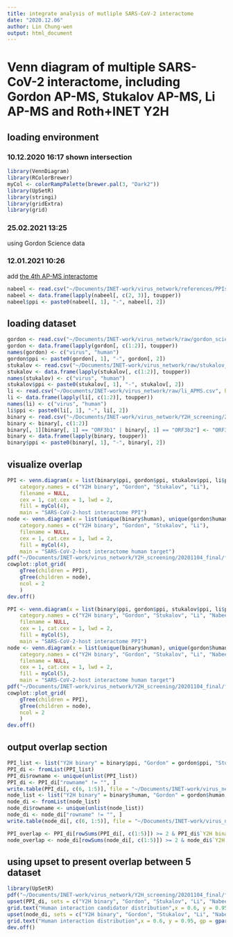 ```yaml
---
title: integrate analysis of mutliple SARS-CoV-2 interactome
date: "2020.12.06"
author: Lin Chung-wen
output: html_document
---
```

# Venn diagram of multiple SARS-CoV-2 interactome, including Gordon AP-MS, Stukalov AP-MS, Li AP-MS and Roth+INET Y2H

## loading environment

### **10.12.2020 16:17** shown intersection
```r
library(VennDiagram)
library(RColorBrewer)
myCol <- colorRampPalette(brewer.pal(3, "Dark2"))
library(UpSetR)
library(stringi)
library(gridExtra)
library(grid)
```

### **25.02.2021 13:25**
using Gordon Science data

### **12.01.2021 10:26**
add [the 4th AP-MS interactome](https://doi.org/10.1101/2020.10.23.342113)
```r
nabeel <- read.csv("~/Documents/INET-work/virus_network/references/PPIs/Nabeel-Shah_APMS/Nabbel_edge.csv", header = T)
nabeel <- data.frame(lapply(nabeel[, c(2, 3)], toupper))
nabeel$ppi <- paste0(nabeel[, 1], "-", nabeel[, 2])
```

## loading dataset
```r
gordon <- read.csv("~/Documents/INET-work/virus_network/raw/gordon_science.csv", header = T)
gordon <- data.frame(lapply(gordon[, c(1:2)], toupper))
names(gordon) <- c("virus", "human")
gordon$ppi <- paste0(gordon[, 1], "-", gordon[, 2])
stukalov <- read.csv("~/Documents/INET-work/virus_network/raw/stukalov_APMS.csv", header = T)
stukalov <- data.frame(lapply(stukalov[, c(1:2)], toupper))
names(stukalov) <- c("virus", "human")
stukalov$ppi <- paste0(stukalov[, 1], "-", stukalov[, 2])
li <- read.csv("~/Documents/INET-work/virus_network/raw/li_APMS.csv", header = T)
li <- data.frame(lapply(li[, c(1:2)], toupper))
names(li) <- c("virus", "human")
li$ppi <- paste0(li[, 1], "-", li[, 2])
binary <- read.csv("~/Documents/INET-work/virus_network/Y2H_screening/20201104_final/binary_edge_1126.csv", header = T)
binary <- binary[, c(1:2)]
binary[, 1][binary[, 1] == "ORF3b1" | binary[, 1] == "ORF3b2"] <- "ORF3B"
binary <- data.frame(lapply(binary, toupper))
binary$ppi <- paste0(binary[, 1], "-", binary[, 2])
```

## visualize overlap
```r
PPI <- venn.diagram(x = list(binary$ppi, gordon$ppi, stukalov$ppi, li$ppi),
    category.names = c("Y2H binary", "Gordon", "Stukalov", "Li"),
    filename = NULL,
    cex = 1, cat.cex = 1, lwd = 2,
    fill = myCol(4),
    main = "SARS-CoV-2-host interactome PPI")
node <- venn.diagram(x = list(unique(binary$human), unique(gordon$human), unique(stukalov$human), unique(li$human)),
    category.names = c("Y2H binary", "Gordon", "Stukalov", "Li"),
    filename = NULL,
    cex = 1, cat.cex = 1, lwd = 2,
    fill = myCol(4),
    main = "SARS-CoV-2-host interactome human target")
pdf("~/Documents/INET-work/virus_network/Y2H_screening/20201104_final/figures/4interactome.pdf", width = 10, height = 4)
cowplot::plot_grid(
    gTree(children = PPI),
    gTree(children = node),
    ncol = 2
    )
dev.off()

PPI <- venn.diagram(x = list(binary$ppi, gordon$ppi, stukalov$ppi, li$ppi, nabeel$ppi),
    category.names = c("Y2H binary", "Gordon", "Stukalov", "Li", "Nabeel"),
    filename = NULL,
    cex = 1, cat.cex = 1, lwd = 2,
    fill = myCol(5),
    main = "SARS-CoV-2-host interactome PPI")
node <- venn.diagram(x = list(unique(binary$human), unique(gordon$human), unique(stukalov$human), unique(li$human), unique(nabeel$human)),
    category.names = c("Y2H binary", "Gordon", "Stukalov", "Li", "Nabeel"),
    filename = NULL,
    cex = 1, cat.cex = 1, lwd = 2,
    fill = myCol(5),
    main = "SARS-CoV-2-host interactome human target")
pdf("~/Documents/INET-work/virus_network/Y2H_screening/20201104_final/figures/5interactome.pdf", width = 10, height = 4)
cowplot::plot_grid(
    gTree(children = PPI),
    gTree(children = node),
    ncol = 2
    )
dev.off()
```

## output overlap section
```r
PPI_list <- list("Y2H binary" = binary$ppi, "Gordon" = gordon$ppi, "Stukalov" = stukalov$ppi, "Li" = li$ppi, "Nabeel" = nabeel$ppi)
PPI_di <- fromList(PPI_list)
PPI_di$rowname <- unique(unlist(PPI_list))
PPI_di <- PPI_di["rowname" != "", ]
write.table(PPI_di[, c(6, 1:5)], file = "~/Documents/INET-work/virus_network/Y2H_screening/20201104_final/5interactome_PPIs.csv", sep = ",", row.names = FALSE, quote = FALSE)
node_list <- list("Y2H binary" = binary$human, "Gordon" = gordon$human, "Stukalov" = stukalov$human, "Li" = li$human, "Nabeel" = nabeel$human)
node_di <- fromList(node_list)
node_di$rowname <- unique(unlist(node_list))
node_di <- node_di["rowname" != "", ]
write.table(node_di[, c(6, 1:5)], file = "~/Documents/INET-work/virus_network/Y2H_screening/20201104_final/5interactome_nodes.csv", sep = ",", row.names = FALSE, quote = FALSE)

PPI_overlap <- PPI_di[rowSums(PPI_di[, c(1:5)]) >= 2 & PPI_di$`Y2H binary` == 1, ]
node_overlap <- node_di[rowSums(node_di[, c(1:5)]) >= 2 & node_di$`Y2H binary` == 1, ]
```

## using upset to present overlap between 5 dataset
```r
library(UpSetR)
pdf("~/Documents/INET-work/virus_network/Y2H_screening/20201104_final/figures/5interactome_UpSetR.pdf", width = 14, height = 6)
upset(PPI_di, sets = c("Y2H binary", "Gordon", "Stukalov", "Li", "Nabeel"), order.by = "degree", nsets = 6, text.scale = 1.5, point.size = 3.5, line.size = 2, sets.x.label = "Candidator", keep.order = FALSE)
grid.text("Human interaction candidator distribution",x = 0.6, y = 0.95, gp = gpar(fontsize = 14))
upset(node_di, sets = c("Y2H binary", "Gordon", "Stukalov", "Li", "Nabeel"), order.by = "degree", nsets = 6, text.scale = 1.5, point.size = 3.5, line.size = 2, sets.x.label = "PPI", keep.order = FALSE)
grid.text("Human interaction distribution",x = 0.6, y = 0.95, gp = gpar(fontsize = 14))
dev.off()
```